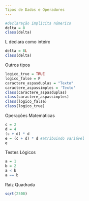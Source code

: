 ```yaml
---
Tipos de Dados e Operadores
---
```

```r
#declaração implicita númerico
delta = 8
class(delta)
```
L declara como inteiro
```r
delta = 8L
class(delta)
```
Outros tipos
```r
logico_true = TRUE
logico_false = F
caractere_aspasduplas = "Texto"
caractere_aspassimples = 'Texto'
class(caractere_aspasduplas)
class(caractere_aspassimples)
class(logico_false)
class(logico_true)
```
Operações Matemáticas
```r
c = 2
d = 4
(c + d) * d
e = (c + d) * d #atribuindo variável
e
```
Testes Lógicos
```r
a = 1
b = 2
a < b
a == b
```
Raiz Quadrada
```r
sqrt(2500)
```

